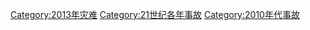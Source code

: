 {{Year by category
|m=2
|c=0
|d=1
|y=3
|cat=事故
|sortkey=事故
|parent=21世纪各年事故
|subcat=2010年代事故
}}

[[Category:2013年灾难|Category:2013年灾难]]
[[Category:21世纪各年事故|Category:21世纪各年事故]]
[[Category:2010年代事故|Category:2010年代事故]]